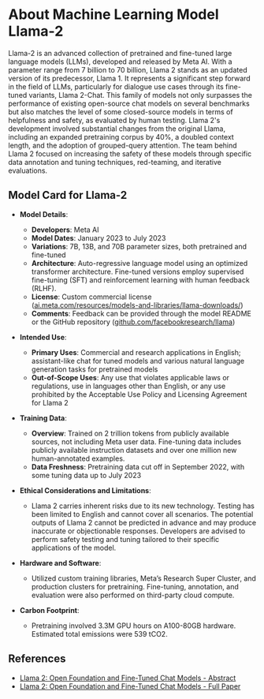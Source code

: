 # About Machine Learning Model Llama-2

Llama-2 is an advanced collection of pretrained and fine-tuned large language models (LLMs), developed and released by Meta AI. With a parameter range from 7 billion to 70 billion, Llama 2 stands as an updated version of its predecessor, Llama 1. It represents a significant step forward in the field of LLMs, particularly for dialogue use cases through its fine-tuned variants, Llama 2-Chat. This family of models not only surpasses the performance of existing open-source chat models on several benchmarks but also matches the level of some closed-source models in terms of helpfulness and safety, as evaluated by human testing. Llama 2's development involved substantial changes from the original Llama, including an expanded pretraining corpus by 40%, a doubled context length, and the adoption of grouped-query attention. The team behind Llama 2 focused on increasing the safety of these models through specific data annotation and tuning techniques, red-teaming, and iterative evaluations.

## Model Card for Llama-2

- **Model Details**:

  - **Developers**: Meta AI
  - **Model Dates**: January 2023 to July 2023
  - **Variations**: 7B, 13B, and 70B parameter sizes, both pretrained and fine-tuned
  - **Architecture**: Auto-regressive language model using an optimized transformer architecture. Fine-tuned versions employ supervised fine-tuning (SFT) and reinforcement learning with human feedback (RLHF).
  - **License**: Custom commercial license ([ai.meta.com/resources/models-and-libraries/llama-downloads/](https://ai.meta.com/resources/models-and-libraries/llama-downloads/))
  - **Comments**: Feedback can be provided through the model README or the GitHub repository ([github.com/facebookresearch/llama](https://github.com/facebookresearch/llama))

- **Intended Use**:

  - **Primary Uses**: Commercial and research applications in English; assistant-like chat for tuned models and various natural language generation tasks for pretrained models
  - **Out-of-Scope Uses**: Any use that violates applicable laws or regulations, use in languages other than English, or any use prohibited by the Acceptable Use Policy and Licensing Agreement for Llama 2

- **Training Data**:

  - **Overview**: Trained on 2 trillion tokens from publicly available sources, not including Meta user data. Fine-tuning data includes publicly available instruction datasets and over one million new human-annotated examples.
  - **Data Freshness**: Pretraining data cut off in September 2022, with some tuning data up to July 2023

- **Ethical Considerations and Limitations**:

  - Llama 2 carries inherent risks due to its new technology. Testing has been limited to English and cannot cover all scenarios. The potential outputs of Llama 2 cannot be predicted in advance and may produce inaccurate or objectionable responses. Developers are advised to perform safety testing and tuning tailored to their specific applications of the model.

- **Hardware and Software**:

  - Utilized custom training libraries, Meta’s Research Super Cluster, and production clusters for pretraining. Fine-tuning, annotation, and evaluation were also performed on third-party cloud compute.

- **Carbon Footprint**:
  - Pretraining involved 3.3M GPU hours on A100-80GB hardware. Estimated total emissions were 539 tCO2.

## References

- [Llama 2: Open Foundation and Fine-Tuned Chat Models - Abstract](https://ar5iv.org/abs/2307.09288)
- [Llama 2: Open Foundation and Fine-Tuned Chat Models - Full Paper](https://ar5iv.org/html/2307.09288)

